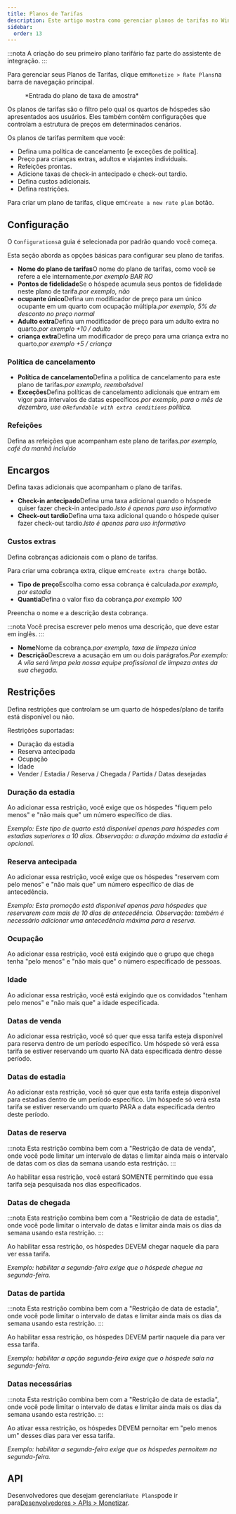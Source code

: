 ```yaml
---
title: Planos de Tarifas
description: Este artigo mostra como gerenciar planos de tarifas no Wink.
sidebar:
  order: 13
---
```


:::nota
A criação do seu primeiro plano tarifário faz parte do assistente de integração.
:::

Para gerenciar seus Planos de Tarifas, clique em`Monetize > Rate Plans`na barra de navegação principal.

<figure>
  <CloudinaryImage width="350" height="559" resize="scale" quality="best" alt="Planos de tarifas" src="academy/rate-plan" errorImage="noimage_opaque_nyrtl0.png" />

  <figcaption>*Entrada do plano de taxa de amostra*</figcaption>
</figure>


Os planos de tarifas são o filtro pelo qual os quartos de hóspedes são apresentados aos usuários.
Eles também contêm configurações que controlam a estrutura de preços em determinados cenários.

Os planos de tarifas permitem que você:

* Defina uma política de cancelamento \[e exceções de política].
* Preço para crianças extras, adultos e viajantes individuais.
* Refeições prontas.
* Adicione taxas de check-in antecipado e check-out tardio.
* Defina custos adicionais.
* Defina restrições.

Para criar um plano de tarifas, clique em`Create a new rate plan` botão.

## Configuração

O `Configurations`a guia é selecionada por padrão quando você começa.

Esta seção aborda as opções básicas para configurar seu plano de tarifas.

* **Nome do plano de tarifas**O nome do plano de tarifas, como você se refere a ele internamente.*por exemplo BAR RO*
* **Pontos de fidelidade**Se o hóspede acumula seus pontos de fidelidade neste plano de tarifa.*por exemplo, não*
* **ocupante único**Defina um modificador de preço para um único ocupante em um quarto com ocupação múltipla.*por exemplo, 5% de desconto no preço normal*
* **Adulto extra**Defina um modificador de preço para um adulto extra no quarto.*por exemplo +10 / adulto*
* **criança extra**Defina um modificador de preço para uma criança extra no quarto.*por exemplo +5 / criança*

### Política de cancelamento

* **Política de cancelamento**Defina a política de cancelamento para este plano de tarifas.*por exemplo, reembolsável*
* **Exceções**Defina políticas de cancelamento adicionais que entram em vigor para intervalos de datas específicos.*por exemplo, para o mês de dezembro, use o`Refundable with extra conditions` política.*

### Refeições

Defina as refeições que acompanham este plano de tarifas.*por exemplo, café da manhã incluído*

## Encargos

Defina taxas adicionais que acompanham o plano de tarifas.

* **Check-in antecipado**Defina uma taxa adicional quando o hóspede quiser fazer check-in antecipado.*Isto é apenas para uso informativo*
* **Check-out tardio**Defina uma taxa adicional quando o hóspede quiser fazer check-out tardio.*Isto é apenas para uso informativo*

### Custos extras

Defina cobranças adicionais com o plano de tarifas.

Para criar uma cobrança extra, clique em`Create extra charge` botão.

* **Tipo de preço**Escolha como essa cobrança é calculada.*por exemplo, por estadia*
* **Quantia**Defina o valor fixo da cobrança.*por exemplo 100*

Preencha o nome e a descrição desta cobrança.

:::nota
Você precisa escrever pelo menos uma descrição, que deve estar em inglês.
:::

* **Nome**Nome da cobrança.*por exemplo, taxa de limpeza única*
* **Descrição**Descreva a acusação em um ou dois parágrafos.*Por exemplo: A vila será limpa pela nossa equipe profissional de limpeza antes da sua chegada.*

## Restrições

Defina restrições que controlam se um quarto de hóspedes/plano de tarifa está disponível ou não.

Restrições suportadas:

* Duração da estadia
* Reserva antecipada
* Ocupação
* Idade
* Vender / Estadia / Reserva / Chegada / Partida / Datas desejadas

### Duração da estadia

Ao adicionar essa restrição, você exige que os hóspedes "fiquem pelo menos" e "não mais que" um número específico de dias.

*Exemplo: Este tipo de quarto está disponível apenas para hóspedes com estadias superiores a 10 dias. Observação: a duração máxima da estadia é opcional.*

### Reserva antecipada

Ao adicionar essa restrição, você exige que os hóspedes "reservem com pelo menos" e "não mais que" um número específico de dias de antecedência.

*Exemplo: Esta promoção está disponível apenas para hóspedes que reservarem com mais de 10 dias de antecedência. Observação: também é necessário adicionar uma antecedência máxima para a reserva.*

### Ocupação

Ao adicionar essa restrição, você está exigindo que o grupo que chega tenha "pelo menos" e "não mais que" o número especificado de pessoas.

### Idade

Ao adicionar essa restrição, você está exigindo que os convidados "tenham pelo menos" e "não mais que" a idade especificada.

### Datas de venda

Ao adicionar essa restrição, você só quer que essa tarifa esteja disponível para reserva dentro de um período específico. Um hóspede só verá essa tarifa se estiver reservando um quarto NA data especificada dentro desse período.

### Datas de estadia

Ao adicionar esta restrição, você só quer que esta tarifa esteja disponível para estadias dentro de um período específico. Um hóspede só verá esta tarifa se estiver reservando um quarto PARA a data especificada dentro deste período.

### Datas de reserva

:::nota
Esta restrição combina bem com a "Restrição de data de venda", onde você pode limitar um intervalo de datas e limitar ainda mais o intervalo de datas com os dias da semana usando esta restrição.
:::

Ao habilitar essa restrição, você estará SOMENTE permitindo que essa tarifa seja pesquisada nos dias especificados.

### Datas de chegada

:::nota
Esta restrição combina bem com a "Restrição de data de estadia", onde você pode limitar o intervalo de datas e limitar ainda mais os dias da semana usando esta restrição.
:::

Ao habilitar essa restrição, os hóspedes DEVEM chegar naquele dia para ver essa tarifa.

*Exemplo: habilitar a segunda-feira exige que o hóspede chegue na segunda-feira.*

### Datas de partida

:::nota
Esta restrição combina bem com a "Restrição de data de estadia", onde você pode limitar o intervalo de datas e limitar ainda mais os dias da semana usando esta restrição.
:::

Ao habilitar essa restrição, os hóspedes DEVEM partir naquele dia para ver essa tarifa.

*Exemplo: habilitar a opção segunda-feira exige que o hóspede saia na segunda-feira.*

### Datas necessárias

:::nota
Esta restrição combina bem com a "Restrição de data de estadia", onde você pode limitar o intervalo de datas e limitar ainda mais os dias da semana usando esta restrição.
:::

Ao ativar essa restrição, os hóspedes DEVEM pernoitar em "pelo menos um" desses dias para ver essa tarifa.

*Exemplo: habilitar a segunda-feira exige que os hóspedes pernoitem na segunda-feira.*

## API

Desenvolvedores que desejam gerenciar`Rate Plans`pode ir para[Desenvolvedores > APIs > Monetizar](/developers/apis/#monetize-api).

